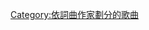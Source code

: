 {{noteTA
|1=zh-cn:卡迪·B; zh-tw:卡蒂·B
}}
{{Category explanation|'''[[卡迪·B|卡迪·B]]'''创作或联合创作的歌曲，關於卡迪·B的歌曲，請見「[[:Category:卡迪·B歌曲|:Category:卡迪·B歌曲]]」}}

[[Category:依詞曲作家劃分的歌曲|Category:依詞曲作家劃分的歌曲]]